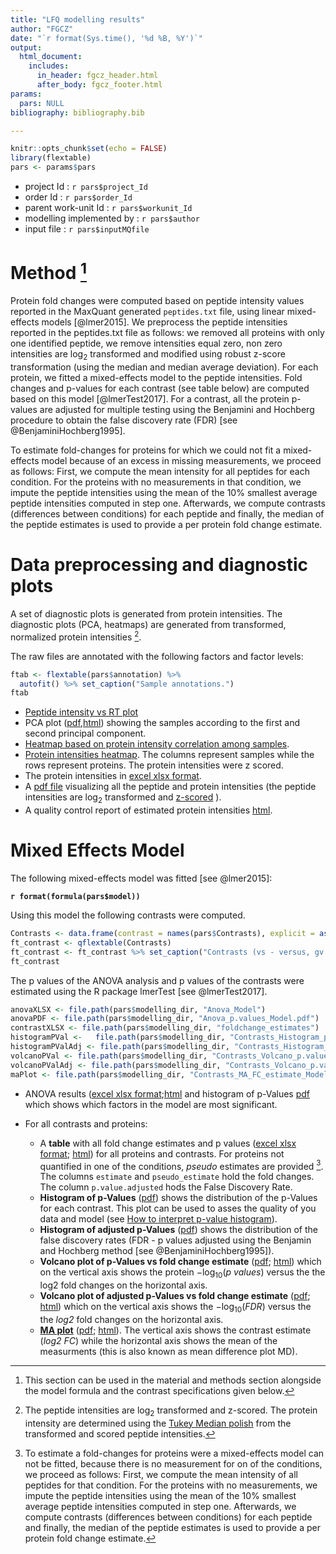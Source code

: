 ```yaml
---
title: "LFQ modelling results"
author: "FGCZ"
date: "`r format(Sys.time(), '%d %B, %Y')`"
output: 
  html_document:
    includes:
      in_header: fgcz_header.html
      after_body: fgcz_footer.html
params:
  pars: NULL
bibliography: bibliography.bib

---
```




```r
knitr::opts_chunk$set(echo = FALSE)
library(flextable)
pars <- params$pars
```


- project Id : `r pars$project_Id`
- order Id : `r pars$order_Id`
- parent work-unit Id : `r pars$workunit_Id`
- modelling implemented by : `r pars$author`
- input file : `r pars$inputMQfile`


# Method [^0]


Protein fold changes were computed based on peptide intensity values reported in the MaxQuant generated `peptides.txt` file, using linear mixed-effects models [@lmer2015].
We preprocess the peptide intensities reported in the peptides.txt file as follows: we removed all proteins with only one identified peptide, we remove intensities equal zero, non zero intensities are $\log_2$ transformed and modified using robust z-score transformation (using the median and median average deviation). For each protein, we fitted a mixed-effects model to the peptide intensities. Fold changes and p-values for each contrast (see table below) are computed based on this model [@lmerTest2017]. For a contrast, all the protein p-values are adjusted for multiple testing using the Benjamini and Hochberg procedure to obtain the false discovery rate (FDR) [see @BenjaminiHochberg1995].

To estimate fold-changes for proteins for which we could not fit a mixed-effects model because of an excess in missing measurements, we proceed as follows: First, we compute the mean intensity for all peptides for each condition. For the proteins with no measurements in that condition, we impute the peptide intensities using the mean of the $10\%$ smallest average peptide intensities computed in step one. Afterwards, we compute contrasts (differences between conditions) for each peptide and finally, the median of the peptide estimates is used to provide a per protein fold change estimate.  

[^0]: This section can be used in the material and methods section alongside the model formula and the contrast specifications given below.

# Data preprocessing and diagnostic plots

A set of diagnostic plots is generated from protein intensities. The diagnostic plots (PCA, heatmaps) are generated from transformed, normalized protein intensities [^1].


[^1]: The peptide intensities are $\log_2$ transformed and z-scored. The protein intensity are determined using the [Tukey Median polish](https://en.wikipedia.org/wiki/Median_polish) from the transformed and scored peptide intensities.  



The raw files are annotated with the following factors and factor levels:

```r
ftab <- flextable(pars$annotation) %>%
  autofit() %>% set_caption("Sample annotations.")
ftab

```



- [Peptide intensity vs RT plot](qc_results/retention_time_plot.png){target="_blank"}
- PCA plot ([pdf](qc_results/protein_intensities_PCA_.pdf){target="_blank"},[html](qc_results/protein_intensities_PCA_.html){target="_blank"}) showing the samples according to the first and second principal component.
- [Heatmap based on protein intensity correlation among samples](qc_results/protein_intensities_heatmap_correlation_.pdf){target="_blank"}.
- [Protein intensities heatmap](qc_results/protein_intensities_heatmap_.pdf){target="_blank"}. The columns represent samples while the rows represent proteins. The protein intensities were z scored.
- The protein intensities in [excel xlsx format](qc_results/protein_intensities_wide_.xlsx){target="_blank"}.
- A [pdf file](qc_results/protein_intensities_inference_figures.pdf){target="_blank"} visualizing all the peptide and protein intensities (the peptide intensities are $\log_2$ transformed and [z-scored](https://en.wikipedia.org/wiki/Standard_score) ). 
- A quality control report of estimated protein intensities [html](qc_results/protein_intensities_qc.html){target="_blank"}.




# Mixed Effects Model

The following mixed-effects model was fitted [see @lmer2015]: 

__`r format(formula(pars$model))`__

Using this model the following contrasts were computed. 

```r
Contrasts <- data.frame(contrast = names(pars$Contrasts), explicit = as.character(pars$Contrasts))
ft_contrast <- qflextable(Contrasts)
ft_contrast <- ft_contrast %>% set_caption("Contrasts (vs - versus, gv - given).")
ft_contrast
```


The p values of the ANOVA analysis and p values of the contrasts were estimated using the R package lmerTest [see @lmerTest2017].


```r
anovaXLSX <- file.path(pars$modelling_dir, "Anova_Model")
anovaPDF <- file.path(pars$modelling_dir, "Anova_p.values_Model.pdf")
contrastXLSX <- file.path(pars$modelling_dir, "foldchange_estimates")
histogramPVal <-   file.path(pars$modelling_dir, "Contrasts_Histogram_p.value_Model")
histogramPValAdj <- file.path(pars$modelling_dir, "Contrasts_Histogram_p.value.adjusted_Model")
volcanoPVal <- file.path(pars$modelling_dir, "Contrasts_Volcano_p.value_Model")
volcanoPValAdj <- file.path(pars$modelling_dir, "Contrasts_Volcano_p.value.adjusted_Model")
maPlot <- file.path(pars$modelling_dir, "Contrasts_MA_FC_estimate_Model")
```


- ANOVA results ([excel xlsx format](`r paste0(anovaXLSX,".xlsx")`);[html](`r paste0(anovaXLSX,".html")`){target="_blank"} and histogram of p-Values [pdf](`r anovaPDF`){target="_blank"} which shows which factors in the model are most significant.

- For all contrasts and proteins:
    - A __table__ with all fold change estimates and p values ([excel xlsx format](`r paste0(contrastXLSX,".xlsx")`); [html](`r paste0(contrastXLSX,".html")`){target="_blank"}) 
    for all proteins and contrasts. For proteins not quantified in one of the conditions, _pseudo_ estimates are provided [^2]. The columns `estimate` and `pseudo_estimate` hold the fold changes. The column `p.value.adjusted` hods the False Discovery Rate. 
    - __Histogram of p-Values__ ([pdf](`r paste0(histogramPVal,".pdf")`){target="_blank"}) shows the distribution of the p-Values for each contrast. This plot can be used to asses the quality of you data and model (see [How to interpret p-value histogram]( http://varianceexplained.org/statistics/interpreting-pvalue-histogram/)).
    - __Histogram of adjusted p-Values__ ([pdf](`r paste0(histogramPValAdj,".pdf")`){target="_blank"}) shows the distribution of the false discovery rates (FDR - p values adjusted using the Benjamin and Hochberg method [see @BenjaminiHochberg1995]).
    - __Volcano plot of p-Values vs fold change estimate__ ([pdf](`r  paste0(volcanoPVal,".pdf")`){target="_blank"}; [html](`r paste0(volcanoPVal,".html")`){target="_blank"}) which on the vertical axis shows the protein $-\log_{10}(p~values)$ versus the the log2 fold changes on the horizontal axis.
    - __Volcano plot of adjusted p-Values vs fold change estimate__ ([pdf](`r paste0(volcanoPValAdj,".pdf")`){target="_blank"}; [html](`r paste0(volcanoPValAdj, ".html")`){target="_blank"})  which on the vertical axis shows the $-\log_{10}(FDR)$ versus the the _log2_ fold changes on the horizontal axis.
    - [__MA plot__](https://en.wikipedia.org/wiki/MA_plot) ([pdf](`r paste0(maPlot,".pdf")`){target="_blank"}; [html](`r paste0(maPlot, ".html")`){target="_blank"}). The vertical axis shows the contrast estimate (_log2 FC_) while the horizontal axis shows the mean of the measurments (this is also known as mean difference plot MD).
    


[^2]:  To estimate a fold-changes for proteins were a mixed-effects model can not be fitted, because there is no measurement for on of the conditions, we proceed as follows: First, we compute the mean intensity of all peptides for that condition. For the proteins with no measurements, we impute the peptide intensities using the mean of the $10\%$ smallest average peptide intensities computed in step one. 
Afterwards, we compute contrasts (differences between conditions) for each peptide and finally, the median of the peptide estimates is used to provide a per protein fold change estimate.  
